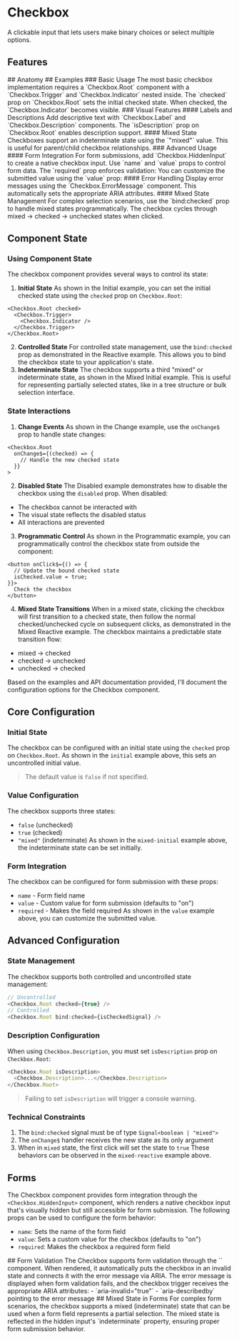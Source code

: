 
# Checkbox
A clickable input that lets users make binary choices or select multiple options.
<Showcase name="hero" />
## Features
<Features api={api} />
## Anatomy
<AnatomyTable api={api} />
## Examples
### Basic Usage
The most basic checkbox implementation requires a `Checkbox.Root` component with a `Checkbox.Trigger` and `Checkbox.Indicator` nested inside.
<Showcase name="initial" />
The `checked` prop on `Checkbox.Root` sets the initial checked state. When checked, the `Checkbox.Indicator` becomes visible.
### Visual Features
#### Labels and Descriptions
Add descriptive text with `Checkbox.Label` and `Checkbox.Description` components. The `isDescription` prop on `Checkbox.Root` enables description support.
<Showcase name="description" />
#### Mixed State
Checkboxes support an indeterminate state using the `"mixed"` value. This is useful for parent/child checkbox relationships.
<Showcase name="mixed-initial" />
### Advanced Usage
#### Form Integration
For form submissions, add `Checkbox.HiddenInput` to create a native checkbox input. Use `name` and `value` props to control form data.
<Showcase name="form" />
The `required` prop enforces validation:
<Showcase name="validation" />
You can customize the submitted value using the `value` prop:
<Showcase name="value" />
#### Error Handling
Display error messages using the `Checkbox.ErrorMessage` component. This automatically sets the appropriate ARIA attributes.
<Showcase name="validation" />
#### Mixed State Management
For complex selection scenarios, use the `bind:checked` prop to handle mixed states programmatically.
<Showcase name="mixed-reactive" />
The checkbox cycles through mixed → checked → unchecked states when clicked.

## Component State
### Using Component State
The checkbox component provides several ways to control its state:
1. **Initial State**
As shown in the Initial example, you can set the initial checked state using the `checked` prop on `Checkbox.Root`:
```tsx
<Checkbox.Root checked>
  <Checkbox.Trigger>
    <Checkbox.Indicator />
  </Checkbox.Trigger>
</Checkbox.Root>
```
2. **Controlled State**
For controlled state management, use the `bind:checked` prop as demonstrated in the Reactive example. This allows you to bind the checkbox state to your application's state.
3. **Indeterminate State**
The checkbox supports a third "mixed" or indeterminate state, as shown in the Mixed Initial example. This is useful for representing partially selected states, like in a tree structure or bulk selection interface.
### State Interactions
1. **Change Events**
As shown in the Change example, use the `onChange$` prop to handle state changes:
```tsx
<Checkbox.Root 
  onChange$={(checked) => {
    // Handle the new checked state
  }}
>
```
2. **Disabled State**
The Disabled example demonstrates how to disable the checkbox using the `disabled` prop. When disabled:
- The checkbox cannot be interacted with
- The visual state reflects the disabled status
- All interactions are prevented
3. **Programmatic Control**
As shown in the Programmatic example, you can programmatically control the checkbox state from outside the component:
```tsx
<button onClick$={() => {
  // Update the bound checked state
  isChecked.value = true;
}}>
  Check the checkbox
</button>
```
4. **Mixed State Transitions**
When in a mixed state, clicking the checkbox will first transition to a checked state, then follow the normal checked/unchecked cycle on subsequent clicks, as demonstrated in the Mixed Reactive example.
The checkbox maintains a predictable state transition flow:
- mixed → checked
- checked → unchecked
- unchecked → checked

Based on the examples and API documentation provided, I'll document the configuration options for the Checkbox component.
## Core Configuration
### Initial State
The checkbox can be configured with an initial state using the `checked` prop on `Checkbox.Root`. As shown in the `initial` example above, this sets an uncontrolled initial value.
> The default value is `false` if not specified.
### Value Configuration
The checkbox supports three states:
- `false` (unchecked)
- `true` (checked) 
- `"mixed"` (indeterminate)
As shown in the `mixed-initial` example above, the indeterminate state can be set initially.
### Form Integration
The checkbox can be configured for form submission with these props:
- `name` - Form field name
- `value` - Custom value for form submission (defaults to "on")
- `required` - Makes the field required
As shown in the `value` example above, you can customize the submitted value.
## Advanced Configuration
### State Management
The checkbox supports both controlled and uncontrolled state management:
```typescript
// Uncontrolled
<Checkbox.Root checked={true} />
// Controlled
<Checkbox.Root bind:checked={isCheckedSignal} />
```
### Description Configuration
When using `Checkbox.Description`, you must set `isDescription` prop on `Checkbox.Root`:
```typescript
<Checkbox.Root isDescription>
  <Checkbox.Description>...</Checkbox.Description>
</Checkbox.Root>
```
> Failing to set `isDescription` will trigger a console warning.
### Technical Constraints
1. The `bind:checked` signal must be of type `Signal<boolean | "mixed">`
2. The `onChange$` handler receives the new state as its only argument
3. When in `mixed` state, the first click will set the state to `true`
These behaviors can be observed in the `mixed-reactive` example above.

## Forms
The Checkbox component provides form integration through the `<Checkbox.HiddenInput>` component, which renders a native checkbox input that's visually hidden but still accessible for form submission.
<Showcase name="form" />
The following props can be used to configure the form behavior:
- `name`: Sets the name of the form field
- `value`: Sets a custom value for the checkbox (defaults to "on")
- `required`: Makes the checkbox a required form field
<Showcase name="value" />
## Form Validation
The Checkbox supports form validation through the `<Checkbox.ErrorMessage>` component. When rendered, it automatically puts the checkbox in an invalid state and connects it with the error message via ARIA.
<Showcase name="validation" />
The error message is displayed when form validation fails, and the checkbox trigger receives the appropriate ARIA attributes:
- `aria-invalid="true"`
- `aria-describedby` pointing to the error message
## Mixed State in Forms
For complex form scenarios, the checkbox supports a mixed (indeterminate) state that can be used when a form field represents a partial selection.
<Showcase name="form-mixed" />
The mixed state is reflected in the hidden input's `indeterminate` property, ensuring proper form submission behavior.



<APITable api={api} />